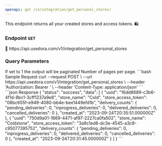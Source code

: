 ```yaml
---
openapi: get /v1/integration/get_personal_stores/
---
```

This endpoint returns all your created stores and access tokens. 🛍

### Endpoint `GET`

<Tip>
 🔗 https://api.usedora.com/v1/integration/get_personal_stores
</Tip>

### Query Parameters

<ParamField query="paginate" type="integer" default="1">
  If set to 1 the output will be paginated  
</ParamField>
<ParamField query="per_page" type="integer" default="10">
  Number of pages per page.
</ParamField>

<CodeGroup>
```bash Sample Request
curl --request POST \
  --url https://api.usedora.com/v1/integration/get_personal_stores \
  --header 'Authorization: Bearer <store_access_token>' \
  --header 'Content-Type: application/json'
```
</CodeGroup>
<br/>

<CodeGroup>
```json Response
  {
    "status": "success",
    "data": [
        {
            "uuid": "16dd8689-c3b6-4f1d-8bc1-3cff1237a9e8",
            "store_name": "Cold",
            "store_access_token": "08bc655f-e949-4080-bb4e-bee1449efd1b",
            "delivery_counts": {
                "pending_deliveries": 0,
                "inprogress_deliveries": 0,
                "delivered_deliveries": 0,
                "cancelled_deliveries": 0
            },
            "created_at": "2023-09-24T20:35:51.000000Z"
        },
        {
            "uuid": "750d9a01-1869-4471-af97-2227ca0fa502",
            "store_name": "Coldstone",
            "store_access_token": "3a9c1ed8-dc3e-4545-a3c8-c95077395752",
            "delivery_counts": {
                "pending_deliveries": 0,
                "inprogress_deliveries": 0,
                "delivered_deliveries": 0,
                "cancelled_deliveries": 0
            },
            "created_at": "2023-09-24T20:31:45.000000Z"
        }
    ]
}
```
</CodeGroup>

